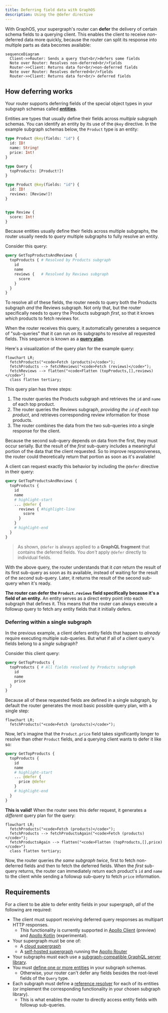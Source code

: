 ```yaml
---
title: Deferring field data with GraphOS
description: Using the @defer directive
---
```


With GraphOS, your supergraph's router can **defer** the delivery of certain schema fields to a querying client. This enables the client to receive _non_-deferred data more quickly, because the router can split its response into multiple parts as data becomes available:

```mermaid
sequenceDiagram
  Client->>Router: Sends a query that<br/>defers some fields
  Note over Router: Resolves non-deferred<br/>fields
  Router->>Client: Returns data for<br/>non-deferred fields
  Note over Router: Resolves deferred<br/>fields
  Router->>Client: Returns data for<br/> deferred fields
```

## How deferring works

Your router supports deferring fields of the special object types in your subgraph schemas called [**entities**](/federation/entities/).

Entities are types that usually define their fields across _multiple_ subgraph schemas. You can identify an entity by its use of the `@key` directive. In the example subgraph schemas below, the `Product` type is an entity:

<CodeColumns>

```graphql title="Products subgraph"
type Product @key(fields: "id") {
  id: ID!
  name: String!
  price: Int!
}

type Query {
  topProducts: [Product!]!
}
```

```graphql title="Reviews subgraph"
type Product @key(fields: "id") {
  id: ID!
  reviews: [Review!]!
}


type Review {
  score: Int!
}
````

</CodeColumns>

Because entities usually define their fields across multiple subgraphs, the router usually needs to _query_ multiple subgraphs to fully resolve an entity.

Consider this query:

```graphql {2,5}
query GetTopProductsAndReviews {
  topProducts { # Resolved by Products subgraph
    id
    name
    reviews {   # Resolved by Reviews subgraph
      score
    }
  }
}
```

To resolve all of these fields, the router needs to query both the Products subgraph _and_ the Reviews subgraph. Not only that, but the router specifically needs to query the Products subgraph _first_, so that it knows _which_ products to fetch reviews for.

When the router receives this query, it automatically generates a sequence of "sub-queries" that it can run on its subgraphs to resolve all requested fields. This sequence is known as a [**query plan**](/federation/query-plans/).

Here's a visualization of the query plan for the example query:

```mermaid
flowchart LR;
  fetchProducts("<code>Fetch (products)</code>");
  fetchProducts --> fetchReviews("<code>Fetch (reviews)</code>");
  fetchReviews --> flatten("<code>Flatten (topProducts,[],reviews)</code>")
  class flatten tertiary;
```

This query plan has three steps:

1. The router queries the Products subgraph and retrieves the `id` and `name` of each top product.
2. The router queries the Reviews subgraph, _providing the `id` of each top product_, and retrieves corresponding review information for those products.
3. The router combines the data from the two sub-queries into a single response for the client.

Because the second sub-query depends on data from the first, they must occur serially. But the result of the _first_ sub-query includes a meaningful portion of the data that the client requested. So to improve responsiveness, the router could theoretically return that portion as soon as it's available!

A client can request exactly this behavior by including the `@defer` directive in their query:

```graphql
query GetTopProductsAndReviews {
  topProducts {
    id
    name
    # highlight-start
    ... @defer {
      reviews { #highlight-line
        score
      }
    }
    # highlight-end
  }
}
```

> As shown, `@defer` is always applied to a **GraphQL fragment** that contains the deferred fields. You _don't_ apply `@defer` directly to individual fields. 

With the above query, the router understands that it _can_ return the result of its first sub-query as soon as its available, instead of waiting for the result of the _second_ sub-query. Later, it returns the result of the second sub-query when it's ready.

**The router can defer the `Product.reviews` field specifically because it's a field of an entity.** An entity serves as a direct entry point into each subgraph that defines it. This means that the router can always execute a followup query to fetch any entity fields that it initially defers.

### Deferring within a single subgraph

In the previous example, a client defers entity fields that happen to _already_ require executing multiple sub-queries. But what if all of a client query's fields belong to a _single_ subgraph?

Consider this client query:

```graphql
query GetTopProducts {
  topProducts { # All fields resolved by Products subgraph
    id
    name
    price
  }
}
```

Because all of these requested fields are defined in a single subgraph, by default the router generates the most basic possible query plan, with a single step:

```mermaid
flowchart LR;
  fetchProducts("<code>Fetch (products)</code>");
```

Now, let's imagine that the `Product.price` field takes significantly longer to resolve than other `Product` fields, and a querying client wants to defer it like so:

```graphql
query GetTopProducts {
  topProducts {
    id
    name
    # highlight-start
    ... @defer {
      price @defer
    }
    # highlight-end
  }
}
```

**This is valid!** When the router sees this defer request, it generates a _different_ query plan for the query:

```mermaid
flowchart LR;
  fetchProducts("<code>Fetch (products)</code>");
  fetchProducts --> fetchProductsAgain("<code>Fetch (products)</code>");
  fetchProductsAgain --> flatten("<code>Flatten (topProducts,[],price)</code>")
  class flatten tertiary;
```

Now, the router queries _the same subgraph twice_, first to fetch non-deferred fields and then to fetch the deferred fields. When the _first_ sub-query returns, the router can immediately return each product's `id` and `name` to the client while sending a followup sub-query to fetch `price` information.

## Requirements

For a client to be able to defer entity fields in your supergraph, _all_ of the following are required:

- The client must support receiving deferred query responses as multipart HTTP responses.
  - This functionality is currently supported in [Apollo Client](/react/data/defer) (preview) and [Apollo Kotlin](/docs/kotlin/fetching/defer) (experimental).
- Your supergraph must be one of:
  - A [cloud supergraph](../graphs/overview#cloud-supergraphs)
  - A [self-hosted supergraph](../graphs/overview/#self-hosted-supergraphs) running the [Apollo Router](/router/)
- Your subgraphs must each use a [subgraph-compatible GraphQL server library](/federation/building-supergraphs/supported-subgraphs).
- You must [define one or more entities](/federation/entities) in your subgraph schemas.
  - Otherwise, your router can't defer any fields besides the root-level fields of the `Query` type.
- Each subgraph must define a [reference resolver](/federation/entities#2-define-a-reference-resolver) for each of its entities (or implement the corresponding functionality in your chosen subgraph library).
  - This is what enables the router to directly access entity fields with followup sub-queries.
